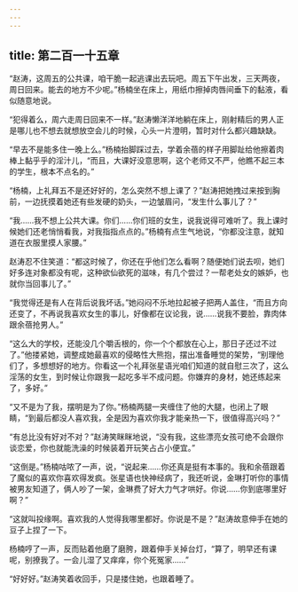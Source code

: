 ```yaml
---
---
---
```

title: 第二百一十五章
---




“赵涛，这周五的公共课，咱干脆一起逃课出去玩吧。周五下午出发，三天两夜，周日回来。能去的地方不少呢。”杨楠坐在床上，用纸巾擦掉肉唇间垂下的黏液，看似随意地说。

“犯得着么，周六走周日回来不一样。”赵涛懒洋洋地躺在床上，刚射精后的男人正是哪儿也不想去就想放空会儿的时候，心头一片澄明，暂时对什么都兴趣缺缺。

“早去不是能多住一晚上么。”杨楠抬脚踩过去，学着余蓓的样子用脚趾给他擦着肉棒上黏乎乎的淫汁儿，“而且，大课好没意思啊，这个老师又不严，他瞧不起三本的学生，根本不点名的。”

“杨楠，上礼拜五不是还好好的，怎么突然不想上课了？”赵涛把她拽过来按到胸前，一边抚摸着她还有些发硬的奶头，一边皱眉问，“发生什么事儿了？”

“我……我不想上公共大课。你们……你们班的女生，说我说得可难听了。我上课时候她们还老悄悄看我，对我指指点点的。”杨楠有点生气地说，“你都没注意，就知道在衣服里摸人家腰。”

赵涛忍不住笑道：“都这时候了，你还在乎他们怎么看啊？随便她们说去呗，她们好多连对象都没有呢，这种欲仙欲死的滋味，有几个尝过？一帮老处女的嫉妒，也就你当回事儿了。”

“我觉得还是有人在背后说我坏话。”她闷闷不乐地拉起被子把两人盖住，“而且方向还变了，不再说我喜欢女生的事儿，好像都在议论我，说……说我不要脸，靠肉体跟余蓓抢男人。”

“这么大的学校，还能没几个嚼舌根的，你一个个都放在心上，那日子还过不过了。”他搂紧她，调整成她最喜欢的侵略性大熊抱，摆出准备睡觉的架势，“别理他们了，多想想好的地方。你看这一个礼拜张星语光咱们知道的就自慰三次了，这么淫荡的女生，到时候让你跟我一起吃多半不成问题。你嫌弃的身材，她还练起来了，多好。”

“又不是为了我，摆明是为了你。”杨楠两腿一夹缠住了他的大腿，也闭上了眼睛，“到最后都没人喜欢我，全是因为喜欢你我才能亲热一下，很值得高兴吗？”

“有总比没有好对不对？”赵涛笑眯眯地说，“没有我，这些漂亮女孩可绝不会跟你谈恋爱，你也就能洗澡的时候装着开玩笑占占小便宜。”

“这倒是。”杨楠咕哝了一声，说，“说起来……你还真是挺有本事的。我和余蓓跟着了魔似的喜欢你喜欢得发疯。张星语也快神经病了，我还听说，金琳打听你的事情被男友知道了，俩人吵了一架，金琳费了好大力气才哄好。你说……你到底哪里好啊？”

“这就叫投缘啊。喜欢我的人觉得我哪里都好。你说是不是？”赵涛故意伸手在她的豆子上捏了一下。

杨楠哼了一声，反而贴着他磨了磨胯，跟着伸手关掉台灯，“算了，明早还有课呢，别撩我了。一会儿湿了又痒痒，你个死冤家……”

“好好好。”赵涛笑着收回手，只是搂住她，也跟着睡了。
